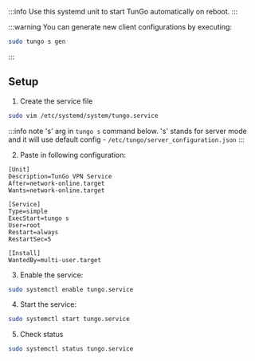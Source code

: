 :::info
Use this systemd unit to start TunGo automatically on reboot.
:::

:::warning
You can generate new client configurations by executing:
```bash
sudo tungo s gen
```
:::

## Setup
1) Create the service file
```bash
sudo vim /etc/systemd/system/tungo.service
```

:::info
note 's' arg in `tungo s` command below.
's' stands for server mode and it will use default config - `/etc/tungo/server_configuration.json`
:::

2) Paste in following configuration:
```text
[Unit]
Description=TunGo VPN Service
After=network-online.target
Wants=network-online.target

[Service]
Type=simple
ExecStart=tungo s
User=root
Restart=always
RestartSec=5

[Install]
WantedBy=multi-user.target
```

3) Enable the service:
```bash
sudo systemctl enable tungo.service
```

4) Start the service:
```bash
sudo systemctl start tungo.service
```

5) Check status
```bash
sudo systemctl status tungo.service
```